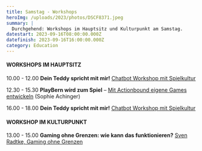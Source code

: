 ```yaml
---
title: Samstag - Workshops
heroImg: /uploads/2023/photos/DSCF8371.jpeg
summary: |
  Durchgehend: Workshops im Hauptsitz und Kulturpunkt am Samstag.
datestart: 2023-09-16T08:00:00.000Z
datefinish: 2023-09-16T16:00:00.000Z
category: Education
---
```


#### WORKSHOPS IM HAUPTSITZ

10.00 - 12.00
&#x9;**Dein Teddy spricht mit mir!** 	[Chatbot Workshop mit Spielkultur](https://playbern.ch/posts/Lets-Chat-Games-entwickeln-mit-Chatsoftware)

12.30 - 15.30
&#x9;**PlayBern wird zum Spiel** – [Mit Actionbound eigene Games entwickeln](https://playbern.ch/posts/PlayBern-wird-zum-Spiel--Mit-Actionbound-eigene-Games-entwickeln) (Sophie Achinger)

16.00 - 18.00
&#x9;**Dein Teddy spricht mit mir!** [Chatbot Workshop mit Spielkultur](https://playbern.ch/posts/Lets-Chat-Games-entwickeln-mit-Chatsoftware)

#### WORKSHOP IM KULTURPUNKT

13.00 - 15.00
&#x9;**Gaming ohne Grenzen:  wie kann das funktionieren?** [Sven Radtke, Gaming ohne Grenzen](https://playbern.ch/posts/Barrieren-in-Games-und-wie-sie-verhindert-werden-knnen)
